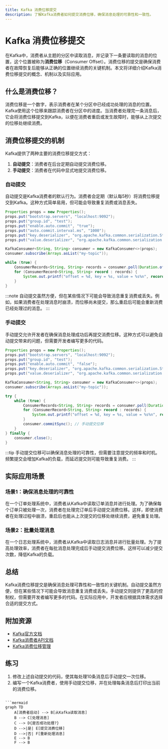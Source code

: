 ```yaml
---
title: Kafka 消费位移提交
description: 了解Kafka消费者如何提交消费位移，确保消息处理的可靠性和一致性。
---
```


# Kafka 消费位移提交

在Kafka中，消费者从主题的分区中读取消息，并记录下一条要读取的消息的位置，这个位置被称为**消费位移**（Consumer Offset）。消费位移的提交是确保消费者在故障恢复后能够从正确的位置继续消费的关键机制。本文将详细介绍Kafka消费位移提交的概念、机制以及实际应用。

## 什么是消费位移？

消费位移是一个数字，表示消费者在某个分区中已经成功处理的消息的位置。Kafka使用这个位移来跟踪消费者在分区中的进度。当消费者处理完一条消息后，它会将消费位移提交到Kafka，以便在消费者重启或发生故障时，能够从上次提交的位移处继续消费。

## 消费位移提交的机制

Kafka提供了两种主要的消费位移提交方式：

1. **自动提交**：消费者在后台定期自动提交消费位移。
2. **手动提交**：消费者在代码中显式地提交消费位移。

### 自动提交

自动提交是Kafka消费者的默认行为。消费者会定期（默认每5秒）将消费位移提交到Kafka。这种方式简单易用，但可能会导致重复消费或消息丢失。

```java
Properties props = new Properties();
props.put("bootstrap.servers", "localhost:9092");
props.put("group.id", "test");
props.put("enable.auto.commit", "true");
props.put("auto.commit.interval.ms", "1000");
props.put("key.deserializer", "org.apache.kafka.common.serialization.StringDeserializer");
props.put("value.deserializer", "org.apache.kafka.common.serialization.StringDeserializer");

KafkaConsumer<String, String> consumer = new KafkaConsumer<>(props);
consumer.subscribe(Arrays.asList("my-topic"));

while (true) {
    ConsumerRecords<String, String> records = consumer.poll(Duration.ofMillis(100));
    for (ConsumerRecord<String, String> record : records) {
        System.out.printf("offset = %d, key = %s, value = %s%n", record.offset(), record.key(), record.value());
    }
}
```

:::note
自动提交虽然方便，但在某些情况下可能会导致消息重复消费或丢失。例如，如果消费者在处理消息时崩溃，而位移尚未提交，那么重启后可能会重新消费已经处理过的消息。
:::

### 手动提交

手动提交允许开发者在确保消息处理成功后再提交消费位移。这种方式可以避免自动提交带来的问题，但需要开发者编写更多的代码。

```java
Properties props = new Properties();
props.put("bootstrap.servers", "localhost:9092");
props.put("group.id", "test");
props.put("enable.auto.commit", "false");
props.put("key.deserializer", "org.apache.kafka.common.serialization.StringDeserializer");
props.put("value.deserializer", "org.apache.kafka.common.serialization.StringDeserializer");

KafkaConsumer<String, String> consumer = new KafkaConsumer<>(props);
consumer.subscribe(Arrays.asList("my-topic"));

try {
    while (true) {
        ConsumerRecords<String, String> records = consumer.poll(Duration.ofMillis(100));
        for (ConsumerRecord<String, String> record : records) {
            System.out.printf("offset = %d, key = %s, value = %s%n", record.offset(), record.key(), record.value());
        }
        consumer.commitSync(); // 手动提交位移
    }
} finally {
    consumer.close();
}
```

:::tip
手动提交位移可以确保消息处理的可靠性，但需要注意提交的频率和时机。频繁提交会增加Kafka的负载，而延迟提交则可能导致重复消费。
:::

## 实际应用场景

### 场景1：确保消息处理的可靠性

在一个订单处理系统中，消费者从Kafka中读取订单消息并进行处理。为了确保每个订单只被处理一次，消费者在处理完订单后手动提交消费位移。这样，即使消费者在处理过程中崩溃，重启后也能从上次提交的位移处继续消费，避免重复处理。

### 场景2：批量处理消息

在一个日志处理系统中，消费者从Kafka中读取日志消息并进行批量处理。为了提高处理效率，消费者在每批消息处理完成后手动提交消费位移。这样可以减少提交次数，降低Kafka的负载。

## 总结

Kafka消费位移提交是确保消息处理可靠性和一致性的关键机制。自动提交虽然方便，但在某些情况下可能会导致消息重复消费或丢失。手动提交则提供了更高的控制权，但需要开发者编写更多的代码。在实际应用中，开发者应根据具体需求选择合适的提交方式。

## 附加资源

- [Kafka官方文档](https://kafka.apache.org/documentation/)
- [Kafka消费者API文档](https://kafka.apache.org/28/javadoc/org/apache/kafka/clients/consumer/KafkaConsumer.html)
- [Kafka消费位移管理](https://www.confluent.io/blog/tutorial-getting-started-with-the-new-apache-kafka-0-9-consumer-client/)

## 练习

1. 修改上述自动提交的代码，使其每处理10条消息后手动提交一次位移。
2. 编写一个Kafka消费者，使用手动提交位移，并在处理每条消息后打印出当前的消费位移。
```

```mermaid
graph TD
    A[消费者启动] --> B[从Kafka读取消息]
    B --> C[处理消息]
    C --> D{是否成功处理?}
    D -->|是| E[提交消费位移]
    D -->|否| F[重新处理消息]
    E --> B
    F --> B

